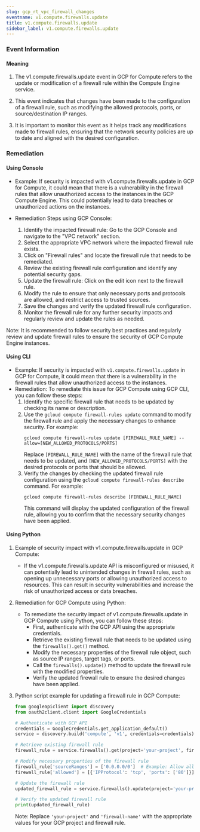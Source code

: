 ```yaml
--- 
slug: gcp_rt_vpc_firewall_changes
eventname: v1.compute.firewalls.update
title: v1.compute.firewalls.update
sidebar_label: v1.compute.firewalls.update
---
```

                       
### Event Information

#### Meaning

1. The v1.compute.firewalls.update event in GCP for Compute refers to the update or modification of a firewall rule within the Compute Engine service.

2. This event indicates that changes have been made to the configuration of a firewall rule, such as modifying the allowed protocols, ports, or source/destination IP ranges.

3. It is important to monitor this event as it helps track any modifications made to firewall rules, ensuring that the network security policies are up to date and aligned with the desired configuration.

### Remediation

#### Using Console

- Example: If security is impacted with v1.compute.firewalls.update in GCP for Compute, it could mean that there is a vulnerability in the firewall rules that allow unauthorized access to the instances in the GCP Compute Engine. This could potentially lead to data breaches or unauthorized actions on the instances.

- Remediation Steps using GCP Console:
  1. Identify the impacted firewall rule: Go to the GCP Console and navigate to the "VPC network" section.
  2. Select the appropriate VPC network where the impacted firewall rule exists.
  3. Click on "Firewall rules" and locate the firewall rule that needs to be remediated.
  4. Review the existing firewall rule configuration and identify any potential security gaps.
  5. Update the firewall rule: Click on the edit icon next to the firewall rule.
  6. Modify the rule to ensure that only necessary ports and protocols are allowed, and restrict access to trusted sources.
  7. Save the changes and verify the updated firewall rule configuration.
  8. Monitor the firewall rule for any further security impacts and regularly review and update the rules as needed.

Note: It is recommended to follow security best practices and regularly review and update firewall rules to ensure the security of GCP Compute Engine instances.

#### Using CLI

- Example: If security is impacted with `v1.compute.firewalls.update` in GCP for Compute, it could mean that there is a vulnerability in the firewall rules that allow unauthorized access to the instances.
- Remediation: To remediate this issue for GCP Compute using GCP CLI, you can follow these steps:
  1. Identify the specific firewall rule that needs to be updated by checking its name or description.
  2. Use the `gcloud compute firewall-rules update` command to modify the firewall rule and apply the necessary changes to enhance security. For example:
     ```
     gcloud compute firewall-rules update [FIREWALL_RULE_NAME] --allow=[NEW_ALLOWED_PROTOCOLS/PORTS]
     ```
     Replace `[FIREWALL_RULE_NAME]` with the name of the firewall rule that needs to be updated, and `[NEW_ALLOWED_PROTOCOLS/PORTS]` with the desired protocols or ports that should be allowed.
  3. Verify the changes by checking the updated firewall rule configuration using the `gcloud compute firewall-rules describe` command. For example:
     ```
     gcloud compute firewall-rules describe [FIREWALL_RULE_NAME]
     ```
     This command will display the updated configuration of the firewall rule, allowing you to confirm that the necessary security changes have been applied.

#### Using Python

1. Example of security impact with v1.compute.firewalls.update in GCP Compute:
   - If the v1.compute.firewalls.update API is misconfigured or misused, it can potentially lead to unintended changes in firewall rules, such as opening up unnecessary ports or allowing unauthorized access to resources. This can result in security vulnerabilities and increase the risk of unauthorized access or data breaches.

2. Remediation for GCP Compute using Python:
   - To remediate the security impact of v1.compute.firewalls.update in GCP Compute using Python, you can follow these steps:
     - First, authenticate with the GCP API using the appropriate credentials.
     - Retrieve the existing firewall rule that needs to be updated using the `firewalls().get()` method.
     - Modify the necessary properties of the firewall rule object, such as source IP ranges, target tags, or ports.
     - Call the `firewalls().update()` method to update the firewall rule with the modified properties.
     - Verify the updated firewall rule to ensure the desired changes have been applied.

3. Python script example for updating a firewall rule in GCP Compute:
   ```python
   from googleapiclient import discovery
   from oauth2client.client import GoogleCredentials

   # Authenticate with GCP API
   credentials = GoogleCredentials.get_application_default()
   service = discovery.build('compute', 'v1', credentials=credentials)

   # Retrieve existing firewall rule
   firewall_rule = service.firewalls().get(project='your-project', firewall='firewall-name').execute()

   # Modify necessary properties of the firewall rule
   firewall_rule['sourceRanges'] = ['0.0.0.0/0']  # Example: Allow all source IP ranges
   firewall_rule['allowed'] = [{'IPProtocol': 'tcp', 'ports': ['80']}]  # Example: Allow TCP traffic on port 80

   # Update the firewall rule
   updated_firewall_rule = service.firewalls().update(project='your-project', firewall='firewall-name', body=firewall_rule).execute()

   # Verify the updated firewall rule
   print(updated_firewall_rule)
   ```
   Note: Replace `'your-project'` and `'firewall-name'` with the appropriate values for your GCP project and firewall rule.


 
